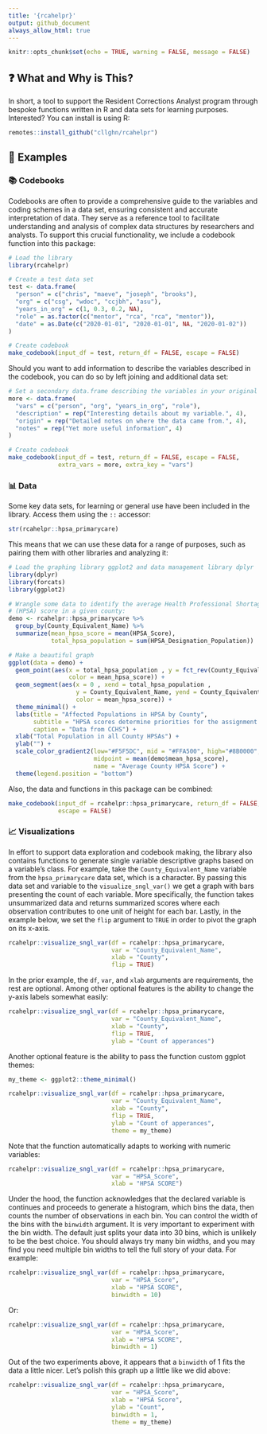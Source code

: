 ```yaml
---
title: '{rcahelpr}'
output: github_document
always_allow_html: true
---
```


```r
knitr::opts_chunk$set(echo = TRUE, warning = FALSE, message = FALSE)
```

## ❓ What and Why is This?
In short, a tool to support the Resident Corrections Analyst program through bespoke functions written in R and data sets for learning purposes. Interested? You can install is using R:

```r
remotes::install_github("cllghn/rcahelpr")
```


## 🔎 Examples

### 📚 Codebooks

Codebooks are often to provide a comprehensive guide to the variables and coding schemes in a data set, ensuring consistent and accurate interpretation of data. They serve as a reference tool to facilitate understanding and analysis of complex data structures by researchers and analysts. To support this crucial functionality, we include a codebook function into this package:

```r
# Load the library
library(rcahelpr)

# Create a test data set
test <- data.frame(
  "person" = c("chris", "maeve", "joseph", "brooks"),
  "org" = c("csg", "wdoc", "ccjbh", "asu"),
  "years_in_org" = c(1, 0.3, 0.2, NA),
  "role" = as.factor(c("mentor", "rca", "rca", "mentor")),
  "date" = as.Date(c("2020-01-01", "2020-01-01", NA, "2020-01-02"))
)

# Create codebook
make_codebook(input_df = test, return_df = FALSE, escape = FALSE)
```

Should you want to add information to describe the variables described in the codebook, you can do so by left joining and additional data set:

```r
# Set a secondary data.frame describing the variables in your original data set
more <- data.frame(
  "vars" = c("person", "org", "years_in_org", "role"),
  "description" = rep("Interesting details about my variable.", 4),
  "origin" = rep("Detailed notes on where the data came from.", 4),
  "notes" = rep("Yet more useful information", 4)
)

# Create codebook
make_codebook(input_df = test, return_df = FALSE, escape = FALSE,
              extra_vars = more, extra_key = "vars")
```

### 📊 Data

Some key data sets, for learning or general use have been included in the library. Access them using the `::` accessor:

```r
str(rcahelpr::hpsa_primarycare)
```

This means that we can use these data for a range of purposes, such as pairing them with other libraries and analyzing it:

```r
# Load the graphing library ggplot2 and data management library dplyr
library(dplyr)
library(forcats)
library(ggplot2)

# Wrangle some data to identify the average Health Professional Shortage Area 
# (HPSA) score in a given county:
demo <- rcahelpr::hpsa_primarycare %>%
  group_by(County_Equivalent_Name) %>%
  summarize(mean_hpsa_score = mean(HPSA_Score),
            total_hpsa_population = sum(HPSA_Designation_Population))

# Make a beautiful graph
ggplot(data = demo) +
  geom_point(aes(x = total_hpsa_population , y = fct_rev(County_Equivalent_Name),
                 color = mean_hpsa_score)) +
  geom_segment(aes(x = 0 , xend = total_hpsa_population ,
                   y = County_Equivalent_Name, yend = County_Equivalent_Name,
                   color = mean_hpsa_score)) +
  theme_minimal() +
  labs(title = "Affected Populations in HPSA by County",
       subtitle = "HPSA scores determine priorities for the assignment of clinitians",
       caption = "Data from CCHS") +
  xlab("Total Population in all County HPSAs") +
  ylab("") +
  scale_color_gradient2(low="#F5F5DC", mid = "#FFA500", high="#8B0000", 
                        midpoint = mean(demo$mean_hpsa_score),
                        name = "Average County HPSA Score") +
  theme(legend.position = "bottom")


```

Also, the data and functions in this package can be combined:

```r
make_codebook(input_df = rcahelpr::hpsa_primarycare, return_df = FALSE, 
              escape = FALSE)
```

### 📈 Visualizations

In effort to support data exploration and codebook making, the library also contains functions to generate single variable descriptive graphs based on a variable's class. For example, take the `County_Equivalent_Name` variable from the  `hpsa_primarycare` data set, which is a character. By passing this data set and variable to the `visualize_sngl_var()` we get a graph with bars presenting the count of each variable. More specifically, the function takes unsummarized data and returns summarized scores where each observation contributes to one unit of height for each bar. Lastly, in the example below, we set the `flip` argument to `TRUE` in order to pivot the graph on its x-axis.

```r
rcahelpr::visualize_sngl_var(df = rcahelpr::hpsa_primarycare,
                             var = "County_Equivalent_Name",
                             xlab = "County",
                             flip = TRUE)
```

In the prior example, the `df`, `var`, and `xlab` arguments are requirements, the rest are optional. Among other optional features is the ability to change the y-axis labels somewhat easily:

```r
rcahelpr::visualize_sngl_var(df = rcahelpr::hpsa_primarycare,
                             var = "County_Equivalent_Name",
                             xlab = "County",
                             flip = TRUE,
                             ylab = "Count of apperances")
```

Another optional feature is the ability to pass the function custom ggplot themes:

```r
my_theme <- ggplot2::theme_minimal()

rcahelpr::visualize_sngl_var(df = rcahelpr::hpsa_primarycare,
                             var = "County_Equivalent_Name",
                             xlab = "County",
                             flip = TRUE,
                             ylab = "Count of apperances",
                             theme = my_theme)
```

Note that the function automatically adapts to working with numeric variables:

```r
rcahelpr::visualize_sngl_var(df = rcahelpr::hpsa_primarycare,
                             var = "HPSA_Score",
                             xlab = "HPSA SCORE")
```

Under the hood, the function acknowledges that the declared variable is continues and proceeds to generate a histogram, which bins the data, then counts the number of observations in each bin. You can control the width of the bins with the `binwidth` argument. It is very important to experiment with the bin width. The default just splits your data into 30 bins, which is unlikely to be the best choice. You should always try many bin widths, and you may find you need multiple bin widths to tell the full story of your data. For example:

```r
rcahelpr::visualize_sngl_var(df = rcahelpr::hpsa_primarycare,
                             var = "HPSA_Score",
                             xlab = "HPSA SCORE",
                             binwidth = 10)
```

Or:


```r
rcahelpr::visualize_sngl_var(df = rcahelpr::hpsa_primarycare,
                             var = "HPSA_Score",
                             xlab = "HPSA SCORE",
                             binwidth = 1)
```
Out of the two experiments above, it appears that a `binwidth` of 1 fits the data a little nicer. Let's polish this graph up a little like we did above:

```r
rcahelpr::visualize_sngl_var(df = rcahelpr::hpsa_primarycare,
                             var = "HPSA_Score",
                             xlab = "HPSA Score",
                             ylab = "Count",
                             binwidth = 1,
                             theme = my_theme)
```

